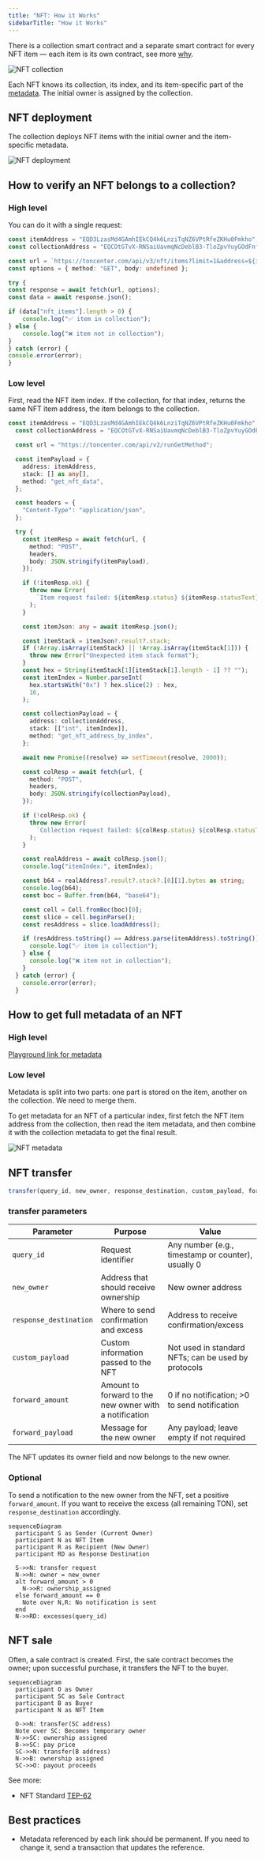 ```yaml
---
title: "NFT: How it Works"
sidebarTitle: "How it Works"
---
```



There is a collection smart contract and a separate smart contract for every NFT item — each item is its own contract, see more [why](/contract-dev/contract-sharding).

<Image
  src="/resources/images/nft/collection_light.svg"
  darkSrc="/resources/images/nft/collection_dark.svg"
  alt="NFT collection"
/>

Each NFT knows its collection, its index, and its item-specific part of the [metadata](/standard/tokens/metadata). The initial owner is assigned by the collection.

## NFT deployment

The collection deploys NFT items with the initial owner and the item-specific metadata.

<Image
  src="/resources/images/nft/nft_deploy_light.svg"
  darkSrc="/resources/images/nft/nft_deploy_dark.svg"
  alt="NFT deployment"
/>

## How to verify an NFT belongs to a collection?

### High level

You can do it with a single request:

```ts TypeScript
const itemAddress = "EQD3LzasMd4GAmhIEkCQ4k6LnziTqNZ6VPtRfeZKHu0Fmkho";
const collectionAddress = "EQCOtGTvX-RNSaiUavmqNcDeblB3-TloZpvYuyGOdFnfy-1N";

const url = `https://toncenter.com/api/v3/nft/items?limit=1&address=${itemAddress}&collection_address=${collectionAddress}`;
const options = { method: "GET", body: undefined };

try {
const response = await fetch(url, options);
const data = await response.json();

if (data["nft_items"].length > 0) {
    console.log("✅ item in collection");
} else {
    console.log("❌ item not in collection");
}
} catch (error) {
console.error(error);
}
```

### Low level

First, read the NFT item index. If the collection, for that index, returns the same NFT item address, the item belongs to the collection.

```ts TypeScript
const itemAddress = "EQD3LzasMd4GAmhIEkCQ4k6LnziTqNZ6VPtRfeZKHu0Fmkho";
  const collectionAddress = "EQCOtGTvX-RNSaiUavmqNcDeblB3-TloZpvYuyGOdFnfy-1N";

  const url = "https://toncenter.com/api/v2/runGetMethod";

  const itemPayload = {
    address: itemAddress,
    stack: [] as any[],
    method: "get_nft_data",
  };

  const headers = {
    "Content-Type": "application/json",
  };

  try {
    const itemResp = await fetch(url, {
      method: "POST",
      headers,
      body: JSON.stringify(itemPayload),
    });

    if (!itemResp.ok) {
      throw new Error(
        `Item request failed: ${itemResp.status} ${itemResp.statusText}`,
      );
    }

    const itemJson: any = await itemResp.json();

    const itemStack = itemJson?.result?.stack;
    if (!Array.isArray(itemStack) || !Array.isArray(itemStack[1])) {
      throw new Error("Unexpected item stack format");
    }
    const hex = String(itemStack[1][itemStack[1].length - 1] ?? "");
    const itemIndex = Number.parseInt(
      hex.startsWith("0x") ? hex.slice(2) : hex,
      16,
    );

    const collectionPayload = {
      address: collectionAddress,
      stack: [["int", itemIndex]],
      method: "get_nft_address_by_index",
    };

    await new Promise((resolve) => setTimeout(resolve, 2000));

    const colResp = await fetch(url, {
      method: "POST",
      headers,
      body: JSON.stringify(collectionPayload),
    });

    if (!colResp.ok) {
      throw new Error(
        `Collection request failed: ${colResp.status} ${colResp.statusText}`,
      );
    }

    const realAddress = await colResp.json();
    console.log("itemIndex:", itemIndex);

    const b64 = realAddress?.result?.stack?.[0][1].bytes as string;
    console.log(b64);
    const boc = Buffer.from(b64, "base64");

    const cell = Cell.fromBoc(boc)[0];
    const slice = cell.beginParse();
    const resAddress = slice.loadAddress();

    if (resAddress.toString() == Address.parse(itemAddress).toString()) {
      console.log("✅ item in collection");
    } else {
      console.log("❌ item not in collection");
    }
  } catch (error) {
    console.error(error);
  }
```

## How to get full metadata of an NFT

### High level

[Playground link for metadata](/ecosystem/rpc/toncenter/v3/accounts/get-account-metadata?playground=open)

### Low level

Metadata is split into two parts: one part is stored on the item, another on the collection. We need to merge them.

To get metadata for an NFT of a particular index, first fetch the NFT item address from the collection, then read the item metadata, and then combine it with the collection metadata to get the final result.

<Image
  src="/resources/images/nft/nft_metadata_light.svg"
  darkSrc="/resources/images/nft/nft_metadata_dark.svg"
  alt="NFT metadata"
/>

## NFT transfer

```ts wrap
transfer(query_id, new_owner, response_destination, custom_payload, forward_amount, forward_payload)
```

### transfer parameters

| Parameter              | Purpose                                                | Value                                               |
| ---------------------- | ------------------------------------------------------ | --------------------------------------------------- |
| `query_id`             | Request identifier                                     | Any number (e.g., timestamp or counter), usually 0  |
| `new_owner`            | Address that should receive ownership                  | New owner address                                   |
| `response_destination` | Where to send confirmation and excess                  | Address to receive confirmation/excess              |
| `custom_payload`       | Custom information passed to the NFT                   | Not used in standard NFTs; can be used by protocols |
| `forward_amount`       | Amount to forward to the new owner with a notification | 0 if no notification; >0 to send notification       |
| `forward_payload`      | Message for the new owner                              | Any payload; leave empty if not required            |

The NFT updates its owner field and now belongs to the new owner.

### Optional

To send a notification to the new owner from the NFT, set a positive `forward_amount`.
If you want to receive the excess (all remaining TON), set `response_destination` accordingly.

```mermaid
sequenceDiagram
  participant S as Sender (Current Owner)
  participant N as NFT Item
  participant R as Recipient (New Owner)
  participant RD as Response Destination

  S->>N: transfer request
  N->>N: owner = new_owner
  alt forward_amount > 0
    N->>R: ownership_assigned
  else forward_amount == 0
    Note over N,R: No notification is sent
  end
  N->>RD: excesses(query_id)
```

## NFT sale

Often, a sale contract is created. First, the sale contract becomes the owner; upon successful purchase, it transfers the NFT to the buyer.

```mermaid
sequenceDiagram
  participant O as Owner
  participant SC as Sale Contract
  participant B as Buyer
  participant N as NFT Item

  O->>N: transfer(SC address)
  Note over SC: Becomes temporary owner
  N->>SC: ownership assigned
  B->>SC: pay price
  SC->>N: transfer(B address)
  N->>B: ownership assigned
  SC->>O: payout proceeds
```

See more:

- NFT Standard [TEP-62](https://github.com/ton-blockchain/TEPs/blob/1fbc23cac69723c53251f686ec90d81bf0e83443/text/0062-nft-standard.md)

## Best practices

- Metadata referenced by each link should be permanent. If you need to change it, send a transaction that updates the reference.
